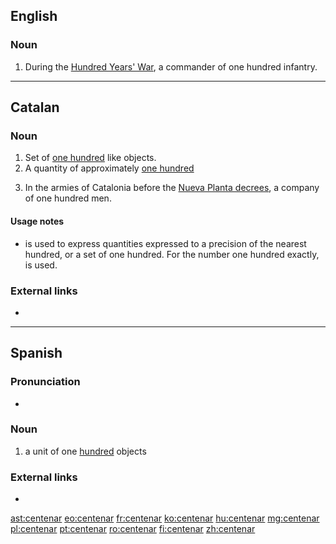 ==English==

===Noun===
{{en-noun}}

# {{lb|en|historical|military}} During the [[:w:Hundred Years' War|Hundred Years' War]], a commander of one hundred infantry.

----

==Catalan==

===Noun===
{{ca-noun|m}}

# Set of [[one hundred]] like objects.
# A quantity of approximately [[one hundred]]
# {{lb|ca|historical|military}} In the armies of Catalonia before the [[:w:Nueva Planta decrees|Nueva Planta decrees]], a company of one hundred men.

====Usage notes====
* {{m|ca||Centenar}} is used to express quantities expressed to a precision of the nearest hundred, or a set of one hundred. For the number one hundred exactly, {{m|ca|cent}} is used.

===External links===
* {{R:IEC2}}

----

==Spanish==

===Pronunciation===
* {{es-IPA}}

===Noun===
{{es-noun|m|es}}

# a unit of one [[hundred]] objects
#: {{syn|es|centena}}

===External links===
* {{R:DRAE 2001}}

[[ast:centenar]]
[[eo:centenar]]
[[fr:centenar]]
[[ko:centenar]]
[[hu:centenar]]
[[mg:centenar]]
[[pl:centenar]]
[[pt:centenar]]
[[ro:centenar]]
[[fi:centenar]]
[[zh:centenar]]